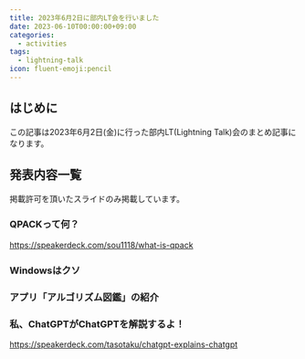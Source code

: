 ```yaml
---
title: 2023年6月2日に部内LT会を行いました
date: 2023-06-10T00:00:00+09:00
categories:
  - activities
tags:
  - lightning-talk
icon: fluent-emoji:pencil
---
```


## はじめに

この記事は2023年6月2日(金)に行った部内LT(Lightning Talk)会のまとめ記事になります。

## 発表内容一覧

掲載許可を頂いたスライドのみ掲載しています。

### QPACKって何？

https://speakerdeck.com/sou1118/what-is-qpack

### Windowsはクソ

### アプリ「アルゴリズム図鑑」の紹介

### 私、ChatGPTがChatGPTを解説するよ！

https://speakerdeck.com/tasotaku/chatgpt-explains-chatgpt
